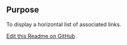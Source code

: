 ## Purpose
To display a horizontal list of associated links.


[Edit this Readme on GitHub](https://github.com/wellcomecollection/wellcomecollection.org/edit/main/common/views/components/Tags/README.mdx)
